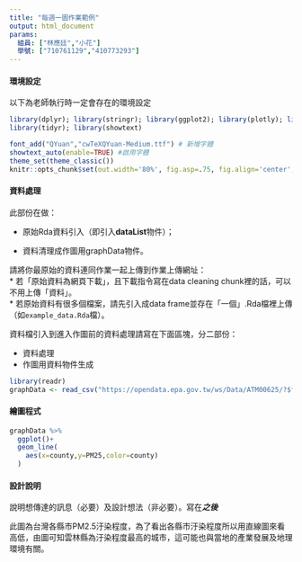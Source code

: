 ```yaml
---
title: "每週一圖作業範例"
output: html_document
params:
  組員: ["林應廷","小花"]  
  學號: ["710761129","410773293"]
---
```


#### 環境設定

以下為老師執行時一定會存在的環境設定
```r
library(dplyr); library(stringr); library(ggplot2); library(plotly); library(lubridate); library(readr);
library(tidyr); library(showtext)

font_add("QYuan","cwTeXQYuan-Medium.ttf") # 新增字體
showtext_auto(enable=TRUE) #啟用字體
theme_set(theme_classic())
knitr::opts_chunk$set(out.width='80%', fig.asp=.75, fig.align='center', fig.showtext=T)
```

#### 資料處理

此部份在做：

  * 原始Rda資料引入（即引入**dataList**物件）；
  
  * 資料清理成作圖用graphData物件。

請將你最原始的資料連同作業一起上傳到作業上傳網址：  
  * 若「原始資料為網頁下載」，且下載指令寫在data cleaning chunk裡的話，可以不用上傳「資料」。  
  * 若原始資料有很多個檔案，請先引入成data frame並存在「一個」.Rda檔裡上傳（如`example_data.Rda`檔）。  

資料檔引入到進入作圖前的資料處理請寫在下面區塊，分二部份：

  * 資料處理  
  * 作圖用資料物件生成
  
```r
library(readr)
graphData <- read_csv("https://opendata.epa.gov.tw/ws/Data/ATM00625/?$format=csv")
```

#### 繪圖程式

```r
graphData %>%
  ggplot()+
  geom_line(
    aes(x=county,y=PM25,color=county)
  )
```

#### 設計說明
說明想傳達的訊息（必要）及設計想法（非必要）。寫在***之後
*** 

此圖為台灣各縣市PM2.5汙染程度，為了看出各縣市汙染程度所以用直線圖來看高低，由圖可知雲林縣為汙染程度最高的城市，這可能也與當地的產業發展及地理環境有關。

